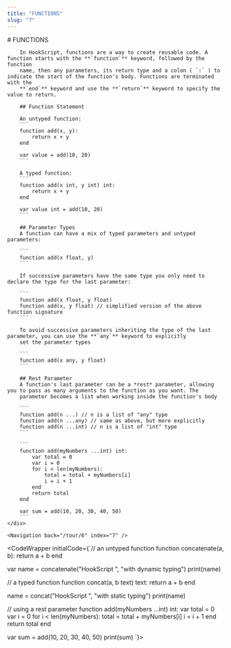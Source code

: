 ```yaml
---
title: "FUNCTIONS"
slug: "7"
---
```



<InstructionsWrapper>
	<div className="instructions-main">
		# FUNCTIONS

		In HookScript, functions are a way to create reusable code. A function starts with the **`function`** keyword, followed by the function
		name, then any parameters, its return type and a colon ( `:` ) to indicate the start of the function's body. Functions are terminated with the
		**`end`** keyword and use the **`return`** keyword to specify the value to return.

		## Function Statement
		
		An untyped function:
		```
		function add(x, y):
			return x + y
		end

		var value = add(10, 20)
		```

		A typed function:
		```
		function add(x int, y int) int:
			return x + y
		end

		var value int = add(10, 20)
		```

		## Parameter Types
		A function can have a mix of typed parameters and untyped parameters:

		```
		function add(x float, y)
		```

		If successive parameters have the same type you only need to declare the type for the last parameter:

		```
		function add(x float, y float)
		function add(x, y float) // simplified version of the above function signature
		```

		To avoid successive parameters inheriting the type of the last parameter, you can use the **`any`** keyword to explicitly
		set the parameter types

		```
		function add(x any, y float)
		``` 

		## Rest Parameter
		A function's last parameter can be a *rest* parameter, allowing you to pass as many arguments to the function as you want. The
		parameter becomes a list when working inside the function's body

		```
		function add(n ...) // n is a list of "any" type
		function add(n ...any) // same as above, but more explicitly
		function add(n ...int) // n is a list of "int" type
		```

		```
		function add(myNumbers ...int) int:
			var total = 0
			var i = 0
			for i < len(myNumbers):
				total = total + myNumbers[i]
				i = i + 1
			end
			return total
		end

		var sum = add(10, 20, 30, 40, 50)
		```
	</div>

	<Navigation back="/tour/6" index="7" />

</InstructionsWrapper>

<CodeWrapper initialCode={`// an untyped function
function concatenate(a, b):
	return a + b
end

var name = concatenate("HookScript ", "with dynamic typing")
print(name)

// a typed function
function concat(a, b text) text:
	return a + b
end

name = concat("HookScript ", "with static typing")
print(name)


// using a rest parameter
function add(myNumbers ...int) int:
	var total = 0
	var i = 0
	for i < len(myNumbers):
		total = total + myNumbers[i]
		i = i + 1
	end
	return total
end

var sum = add(10, 20, 30, 40, 50)
print(sum)
`}>
</CodeWrapper>
